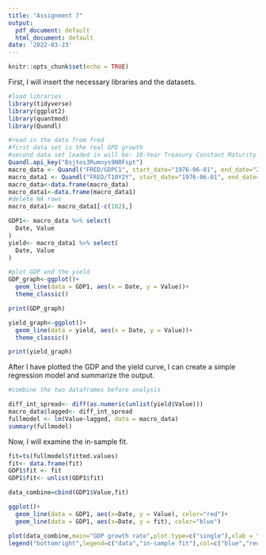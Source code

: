 ```yaml
---
title: "Assignment 7"
output:
  pdf_document: default
  html_document: default
date: '2022-03-23'
---
```


```r
knitr::opts_chunk$set(echo = TRUE)
```

First, I will insert the necessary libraries and the datasets.

```r
#load libraries
library(tidyverse)
library(ggplot2)
library(quantmod)
library(Quandl)

#read in the data from fred
#first data set is the real GPD growth
#second data set loaded in will be: 10-Year Treasury Constant Maturity Minus 2-Year Treasury Constant Maturity
Quandl.api_key("Bsjtos3Rumnys9NRFspt")
macro_data <- Quandl("FRED/GDPC1", start_date="1976-06-01", end_date="2021-12-31", collapse = "quarterly", transform = "rdiff")
macro_data1 <- Quandl("FRED/T10Y2Y", start_date="1976-06-01", end_date="2021-12-31", collapse = "quarterly")
macro_data<-data.frame(macro_data)
macro_data1<-data.frame(macro_data1)
#delete NA rows
macro_data1<- macro_data1[-c(182),]

GDP1<- macro_data %>% select(
  Date, Value
)
yield<- macro_data1 %>% select(
  Date, Value
)

#plot GDP and the yield
GDP_graph<-ggplot()+
  geom_line(data = GDP1, aes(x = Date, y = Value))+
  theme_classic()

print(GDP_graph)

yield_graph<-ggplot()+
  geom_line(data = yield, aes(x = Date, y = Value))+
  theme_classic()

print(yield_graph)
```
After I have plotted the GDP and the yield curve, I can create a simple regression model and summarize the output.
```r
#combine the two dataframes before analysis

diff_int_spread<- diff(as.numeric(unlist(yield$Value)))
macro_data$lagged<- diff_int_spread
fullmodel <- lm(Value~lagged, data = macro_data)
summary(fullmodel)
```
Now, I will examine the in-sample fit.
```r
fit=ts(fullmodel$fitted.values)
fit<- data.frame(fit)
GDP1$fit <- fit
GDP1$fit<- unlist(GDP1$fit)

data_combine=cbind(GDP1$Value,fit)

ggplot()+
  geom_line(data = GDP1, aes(x=Date, y = Value), color="red")+
  geom_line(data = GDP1, aes(x=Date, y = fit), color="blue")

plot(data_combine,main="GDP growth rate",plot.type=c("single"),xlab = "date",ylab="growth Rate",col=c("blue","red"),lty=1:2)
legend("bottomright",legend=c("data","in-sample fit"),col=c("blue","red"),lty=1:2)
```

